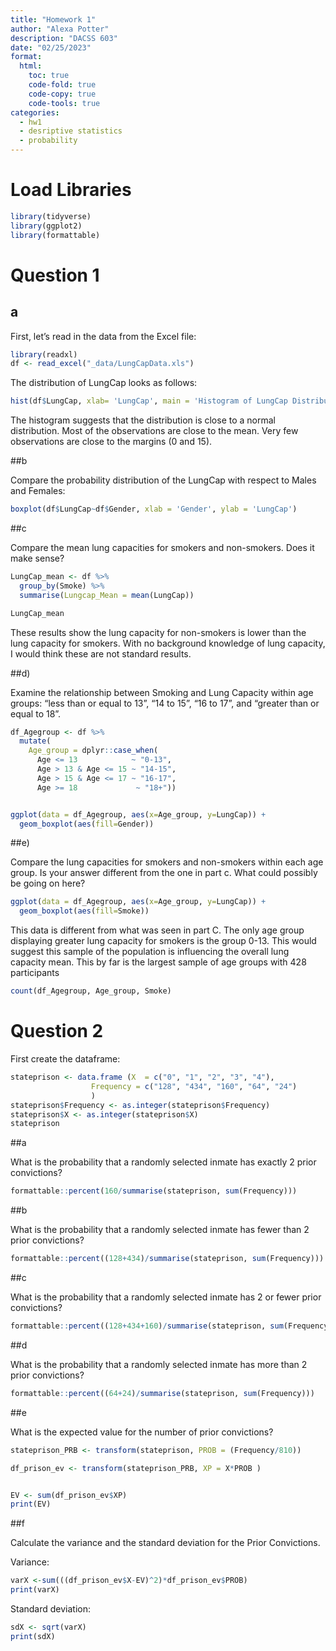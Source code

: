 ```yaml
---
title: "Homework 1"
author: "Alexa Potter"
description: "DACSS 603"
date: "02/25/2023"
format:
  html:
    toc: true
    code-fold: true
    code-copy: true
    code-tools: true
categories:
  - hw1
  - desriptive statistics 
  - probability
---
```


# Load Libraries

```r
library(tidyverse)
library(ggplot2)
library(formattable)
```


# Question 1

## a

First, let's read in the data from the Excel file:

```r
library(readxl)
df <- read_excel("_data/LungCapData.xls")
```


The distribution of LungCap looks as follows:

```r
hist(df$LungCap, xlab= 'LungCap', main = 'Histogram of LungCap Distribution')
```

The histogram suggests that the distribution is close to a normal distribution. Most of the observations are close to the mean. Very few observations are close to the margins (0 and 15).


##b

Compare the probability distribution of the LungCap with respect to Males and Females:

```r

boxplot(df$LungCap~df$Gender, xlab = 'Gender', ylab = 'LungCap')

```


##c

Compare the mean lung capacities for smokers and non-smokers. Does it make sense?

```r
LungCap_mean <- df %>% 
  group_by(Smoke) %>%
  summarise(Lungcap_Mean = mean(LungCap))

LungCap_mean

```

These results show the lung capacity for non-smokers is lower than the lung capacity for smokers. With no background knowledge of lung capacity, I would think these are not standard results. 


##d) 

Examine the relationship between Smoking and Lung Capacity within age groups: “less than or
equal to 13”, “14 to 15”, “16 to 17”, and “greater than or equal to 18”.

```r
df_Agegroup <- df %>% 
  mutate(
    Age_group = dplyr::case_when(
      Age <= 13            ~ "0-13",
      Age > 13 & Age <= 15 ~ "14-15",
      Age > 15 & Age <= 17 ~ "16-17",
      Age >= 18             ~ "18+"))


ggplot(data = df_Agegroup, aes(x=Age_group, y=LungCap)) + 
  geom_boxplot(aes(fill=Gender))
```


##e) 

Compare the lung capacities for smokers and non-smokers within each age group. Is your answer
different from the one in part c. What could possibly be going on here?

```r
ggplot(data = df_Agegroup, aes(x=Age_group, y=LungCap)) + 
  geom_boxplot(aes(fill=Smoke))
```

This data is different from what was seen in part C. The only age group displaying greater lung capacity for smokers is the group 0-13. This would suggest this sample of the population is influencing the overall lung capacity mean. This by far is the largest sample of age groups with 428 participants

```r
count(df_Agegroup, Age_group, Smoke)
```


# Question 2


First create the dataframe:

```r
stateprison <- data.frame (X  = c("0", "1", "2", "3", "4"),
                  Frequency = c("128", "434", "160", "64", "24")
                  )
stateprison$Frequency <- as.integer(stateprison$Frequency)
stateprison$X <- as.integer(stateprison$X)
stateprison

```



##a 

What is the probability that a randomly selected inmate has exactly 2 prior convictions?

```r
formattable::percent(160/summarise(stateprison, sum(Frequency)))
```


##b

What is the probability that a randomly selected inmate has fewer than 2 prior convictions?
```r
formattable::percent((128+434)/summarise(stateprison, sum(Frequency)))
```

##c

What is the probability that a randomly selected inmate has 2 or fewer prior convictions?
```r
formattable::percent((128+434+160)/summarise(stateprison, sum(Frequency)))
```

##d

What is the probability that a randomly selected inmate has more than 2 prior convictions?
```r
formattable::percent((64+24)/summarise(stateprison, sum(Frequency)))
```

##e

What is the expected value for the number of prior convictions?
```r
stateprison_PRB <- transform(stateprison, PROB = (Frequency/810))

df_prison_ev <- transform(stateprison_PRB, XP = X*PROB )


EV <- sum(df_prison_ev$XP)
print(EV)

```


##f

Calculate the variance and the standard deviation for the Prior Convictions.

Variance:
```r

varX <-sum(((df_prison_ev$X-EV)^2)*df_prison_ev$PROB)
print(varX)

```
Standard deviation:
```r
sdX <- sqrt(varX)
print(sdX)
```

